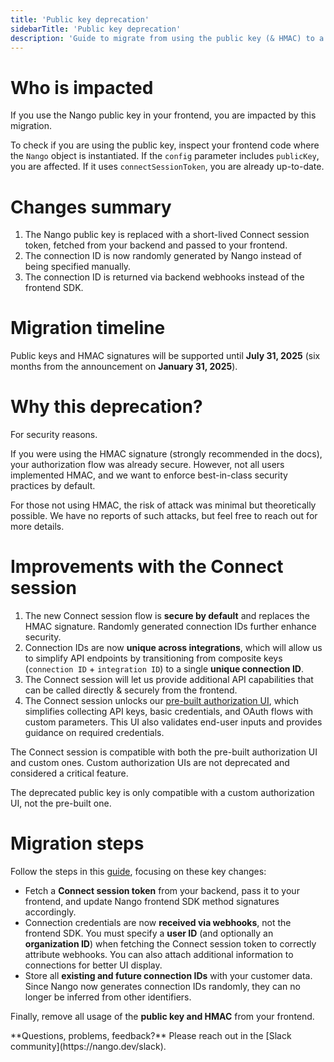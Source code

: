 ```yaml
---
title: 'Public key deprecation'
sidebarTitle: 'Public key deprecation'
description: 'Guide to migrate from using the public key (& HMAC) to a Connect session.'
---
```


# Who is impacted

If you use the Nango public key in your frontend, you are impacted by this migration.

To check if you are using the public key, inspect your frontend code where the `Nango` object is instantiated. If the `config` parameter includes `publicKey`, you are affected. If it uses `connectSessionToken`, you are already up-to-date.

# Changes summary

1. The Nango public key is replaced with a short-lived Connect session token, fetched from your backend and passed to your frontend.
2. The connection ID is now randomly generated by Nango instead of being specified manually.
3. The connection ID is returned via backend webhooks instead of the frontend SDK.

# Migration timeline

Public keys and HMAC signatures will be supported until **July 31, 2025** (six months from the announcement on **January 31, 2025**).

# Why this deprecation?

For security reasons.

If you were using the HMAC signature (strongly recommended in the docs), your authorization flow was already secure. However, not all users implemented HMAC, and we want to enforce best-in-class security practices by default.

For those not using HMAC, the risk of attack was minimal but theoretically possible. We have no reports of such attacks, but feel free to reach out for more details.

# Improvements with the Connect session

1. The new Connect session flow is **secure by default** and replaces the HMAC signature. Randomly generated connection IDs further enhance security.
2. Connection IDs are now **unique across integrations**, which will allow us to simplify API endpoints by transitioning from composite keys (`connection ID` + `integration ID`) to a single **unique connection ID**.
3. The Connect session will let us provide additional API capabilities that can be called directly & securely from the frontend.
4. The Connect session unlocks our [pre-built authorization UI](/guides/api-authorization/authorize-in-your-app-default-ui#option-1-use-the-default-ui-nango-connect), which simplifies collecting API keys, basic credentials, and OAuth flows with custom parameters. This UI also validates end-user inputs and provides guidance on required credentials.

<Note>
The Connect session is compatible with both the pre-built authorization UI and custom ones. Custom authorization UIs are not deprecated and considered a critical feature. 

The deprecated public key is only compatible with a custom authorization UI, not the pre-built one.
</Note>

# Migration steps

Follow the steps in this [guide](/guides/api-authorization/authorize-in-your-app-default-ui), focusing on these key changes:

- Fetch a **Connect session token** from your backend, pass it to your frontend, and update Nango frontend SDK method signatures accordingly.
- Connection credentials are now **received via webhooks**, not the frontend SDK. You must specify a **user ID** (and optionally an **organization ID**) when fetching the Connect session token to correctly attribute webhooks. You can also attach additional information to connections for better UI display.
- Store all **existing and future connection IDs** with your customer data. Since Nango now generates connection IDs randomly, they can no longer be inferred from other identifiers.

Finally, remove all usage of the **public key and HMAC** from your frontend.

<Tip>
    **Questions, problems, feedback?** Please reach out in the [Slack community](https://nango.dev/slack).
</Tip>